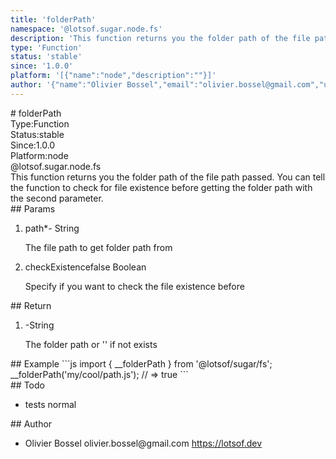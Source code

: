 ```yaml
---
title: 'folderPath'
namespace: '@lotsof.sugar.node.fs'
description: 'This function returns you the folder path of the file path passed. You can tell the function to check for file existence before getting the folder path with the second parameter.'
type: 'Function'
status: 'stable'
since: '1.0.0'
platform: '[{"name":"node","description":""}]'
author: '{"name":"Olivier Bossel","email":"olivier.bossel@gmail.com","url":"https://lotsof.dev"}'
---
```

<div class="docmap-mdx">
# folderPath
<div class="_metas">
<div class="_type"><span class="_type-label">Type:</span><span class="_type-value">Function</span></div>
<div class="_status"><span class="_status-label">Status:</span><span class="_status-value -stable">stable</span></div>
<div class="_since"><span class="_since-label">Since:</span><span class="_since-value">1.0.0</span></div>
<div class="_platform"><span class="_platform-label">Platform:</span><span class="_platform-value -node">node</span></div>
</div>
<div class="_namespace">@lotsof.sugar.node.fs</div>
<div class="_description typo-lead typo-format">
This function returns you the folder path of the file path passed.
You can tell the function to check for file existence before getting
the folder path with the second parameter.
</div>
<div class="_params">
## Params
<ol class="_list">
<li class="_item">
<span class="_name">path<span class="_required">*</span></span><span class="_default">-</span> <span class="_type">String</span>
<p class="_description">The file path to get folder path from</p>
</li>
<li class="_item">
<span class="_name">checkExistence</span><span class="_default">false</span> <span class="_type">Boolean</span>
<p class="_description">Specify if you want to check the file existence before</p>
</li>
</ol>
</div>
<div class="_return">
## Return
<ol class="_list">
<li class="_item">
<span class="_default">-</span><span class="_type">String</span>
<p class="_description">The folder path or &apos;&apos; if not exists</p>
</li>
</ol>
</div>
<div class="_examples">
## Example
```js
import { __folderPath } from '@lotsof/sugar/fs';
__folderPath('my/cool/path.js'); // => true
```
</div>
<div class="_todo">
## Todo
<ul class="_list">
<li class="_item">
<span class="_description">tests</span>
<span class="_priority -normal">normal</span>
</li>
</ul>
</div>
<div class="_author">
## Author
<ul class="_list">
<li class="_item">
<span class="_name">Olivier Bossel</span>
<span class="_email">olivier.bossel@gmail.com</span>
<a href="https://lotsof.dev" target="_blank" class="_url">https://lotsof.dev</a>
</li>
</ul>
</div>
</div>